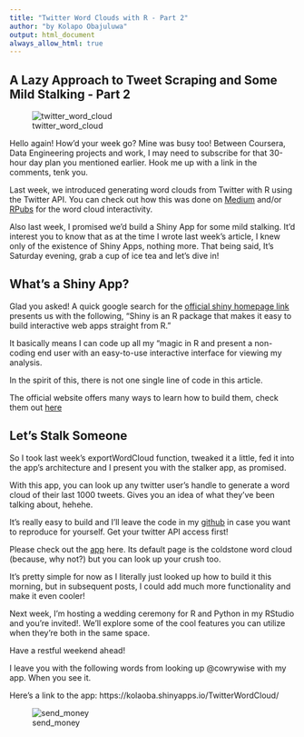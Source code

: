 ```yaml
---
title: "Twitter Word Clouds with R - Part 2"
author: "by Kolapo Obajuluwa"
output: html_document
always_allow_html: true
---
```


## A Lazy Approach to Tweet Scraping and Some Mild Stalking - Part 2

![twitter_word_cloud](../plots/twitterfoodwordcloud2.png)

Hello again! How'd your week go? Mine was busy too! Between Coursera, Data Engineering projects and work, I may need to subscribe for that 30-hour day plan you mentioned earlier. Hook me up with a link in the comments, tenk you.

Last week, we introduced generating word clouds from Twitter with R using the Twitter API. You can check out how this was done on [Medium](https://kolaobajuluwa.medium.com/twitter-word-clouds-with-r-f72a06c9b540) and/or [RPubs](https://rpubs.com/kolaoba) for the word cloud interactivity.

Also last week, I promised we'd build a Shiny App for some mild stalking. It'd interest you to know that as at the time I wrote last week's article, I knew only of the existence of Shiny Apps, nothing more. That being said, It's Saturday evening, grab a cup of ice tea and let's dive in!



## What's a Shiny App?

Glad you asked! A quick google search for the [official shiny homepage link](https://shiny.rstudio.com/) presents us with the following, "Shiny is an R package that makes it easy to build interactive web apps straight from R." 

It basically means I can code up all my "magic in R and present a non-coding end user with an easy-to-use interactive interface for viewing my analysis.

In the spirit of this, there is not one single line of code in this article.

The official website offers many ways to learn how to build them, check them out [here](https://shiny.rstudio.com/)


## Let's Stalk Someone

So I took last week's exportWordCloud function, tweaked it a little, fed it into the app's architecture and I present you with the stalker app, as promised. 

With this app, you can look up any twitter user's handle to generate a word cloud of their last 1000 tweets.
Gives you an idea of what they've been talking about, hehehe.

It's really easy to build and I'll leave the code in my [github](https://github.com/kolaoba/R_Projects/tree/main/apps/TwitterWordCloud) in case you want to reproduce for yourself. Get your twitter API access first!

Please check out the [app](https://kolaoba.shinyapps.io/TwitterWordCloud/) here. Its default page is the coldstone word cloud (because, why not?) but you can look up your crush too.


It's pretty simple for now as I literally just looked up how to build it this morning, but in subsequent posts, I could add much more functionality and make it even cooler!

Next week, I'm hosting a wedding ceremony for R and Python in my RStudio and you're invited!. We'll explore some of the cool features you can utilize when they're both in the same space.


Have a restful weekend ahead!

I leave you with the following words from looking up @cowrywise with my app. When you see it.

Here's a link to the app: https://kolaoba.shinyapps.io/TwitterWordCloud/

![send_money](../plots/send_money.png)




